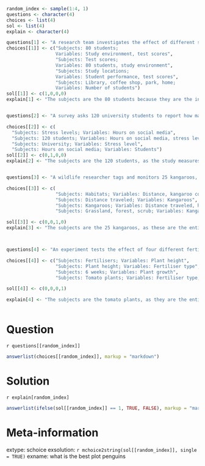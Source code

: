 ```r
random_index <- sample(1:4, 1)
questions <- character(4)
choices <- list(4)
sol <- list(4)
explain <- character(4)

questions[1] <- "A research team investigates the effect of different study environments on test performance. 80 students are randomly assigned to study in one of four locations: library, coffee shop, park, or home. Each student takes the same test after studying."
choices[[1]] <- c("Subjects: 80 students; 
                  Variables: Study environment, test scores", 
                  "Subjects: Test scores;
                  Variables: 80 students, study environment",
                  "Subjects: Study locations; 
                  Variables: Student performance, test scores",
                  "Subjects: Library, coffee shop, park, home; 
                  Variables: Number of students")
sol[[1]] <- c(1,0,0,0)
explain[1] <- "The subjects are the 80 students because they are the individuals being studied. The variables are the study environment (library, coffee shop, park, home) and the test scores, because these are what are measured or recorded."


questions[2] <- "A survey asks 120 university students to report how many hours they spend on social media per day and their self-reported stress level (low, medium, high)."

choices[[2]] <- c(
  "Subjects: Stress levels; Variables: Hours on social media",
  "Subjects: 120 students; Variables: Hours on social media, stress level",
  "Subjects: University; Variables: Stress level",
  "Subjects: Hours on social media; Variables: Students")
sol[[2]] <- c(0,1,0,0)
explain[2] <- "The subjects are the 120 students, as the study measures characteristics of these individuals. The variables are the hours spent on social media and the self-reported stress level, since these are the measurements taken from each student."


questions[3] <- "A wildlife researcher tags and monitors 25 kangaroos, recording the distance they travel each day and the type of habitat they prefer (grassland, forest, scrub)."

choices[[3]] <- c(
                  "Subjects: Habitats; Variables: Distance, kangaroo count", 
                  "Subjects: Distance traveled; Variables: Kangaroos",
                  "Subjects: Kangaroos; Variables: Distance traveled, habitat type",
                  "Subjects: Grassland, forest, scrub; Variables: Kangaroo movement")

sol[[3]] <- c(0,0,1,0)
explain[3] <- "The subjects are the 25 kangaroos, as these are the entities being observed. The variables are the distance traveled and habitat type, because these are the characteristics being recorded for each kangaroo."



questions[4] <- "An experiment tests the effect of four different fertilisers on plant growth. 48 tomato plants are randomly assigned to receive Fertiliser A, B, C, or D, and their height is measured after 6 weeks."

choices[[4]] <- c("Subjects: Fertilisers; Variables: Plant height",
                  "Subjects: Plant height; Variables: Fertiliser type",
                  "Subjects: 6 weeks; Variables: Plant growth",
                  "Subjects: Tomato plants; Variables: Fertiliser type, plant height")

sol[[4]] <- c(0,0,0,1)

explain[4] <- "The subjects are the tomato plants, as they are the entities being studied. The variables are the fertiliser type (A, B, C, D) and the plant height, which are the factors and outcomes measured in the experiment."



```


Question
=================
`r questions[[random_index]]`

```r
answerlist(choices[[random_index]], markup = "markdown")
```


Solution
=============

`r explain[random_index]`

```r
answerlist(ifelse(sol[[random_index]] == 1, TRUE, FALSE), markup = "markdown")
```




Meta-information
================
extype: schoice
exsolution: `r mchoice2string(sol[[random_index]], single = TRUE)`
exname: what is the best plot penguins 
